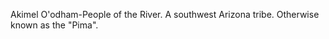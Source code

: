 {{rfc}}

Akimel O'odham-People of the River. A southwest Arizona tribe. Otherwise known as the "Pima".